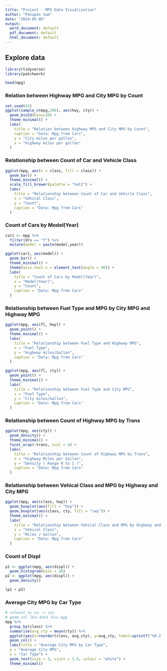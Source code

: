 ---
title: "Project - MPG Data Visualization"
author: "Panupon Sam"
date: "2024-05-06"
output:
  word_document: default
  pdf_document: default
  html_document: default
---

## Explore data

```{r, message=FALSE, echo=FALSE}
library(tidyverse)
library(patchwork)

head(mpg)
```
### Relation between Highway MPG and City MPG by Count
```{r, fig.width=10}
set.seed(42)
ggplot(sample_n(mpg,200), aes(hwy, cty)) + 
  geom_bin2d(bins=20) + 
  theme_minimal() +
  labs(
    title = "Relation between Highway MPG and City MPG by Count",
    caption = "Data: Mpg from Cars",
    y = "City miles per gallon",
    x = "Highway miles per gallon"
  )
```

### Relationship between Count of Car and Vehicle Class
```{r, fig.width=10}
ggplot(mpg, aes(x = class, fill = class)) +
  geom_bar() + 
  theme_minimal() + 
  scale_fill_brewer(palette = "Set2") +
  labs(
    title = "Relationship between Count of Car and Vehicle Class",
    x = "Vehical Class",
    y = "Count",
    caption = "Data: Mpg from Cars"
  ) 

```

### Count of Cars by Model(Year)
```{r, fig.width=10}
car1 <- mpg %>%
  filter(drv == "f") %>%
  mutate(model = paste(model,year))

ggplot(car1, aes(model)) +
  geom_bar() +
  theme_minimal() +
  theme(axis.text.x = element_text(angle = 90)) +
  labs(
    title = "Count of Cars by Model(Year)",
    x = "Model(Year)",
    y = "Count",
    caption = "Data: Mpg from Cars"
  )
```

### Relationship between Fuel Type and MPG by City MPG and Highway MPG
```{r, fig.width=10}
ggplot(mpg, aes(fl, hwy)) +
  geom_point() + 
  theme_minimal() +
  labs(
    title = "Relationship between Fuel Type and Highway MPG",
    x = "Fuel Type",
    y = "Highway miles/Gallon",
    caption = "Data: Mpg from Cars"
  )

ggplot(mpg, aes(fl, cty)) +
  geom_point() +
  theme_minimal() +
  labs(
    title = "Relationship between Fuel Type and City MPG",
    x = "Fuel Type",
    y = "City miles/Gallon",
    caption = "Data: Mpg from Cars"
  )
```

### Relationship between Count of Highway MPG by Trans
```{r, fig.width=10}
ggplot(mpg, aes(cty)) +
  geom_density() +
  theme_minimal() +
  facet_wrap(~trans, ncol = 4) +
  labs(
    title = "Relationship between Count of Highway MPG by Trans",
    x = "Highway Miles per Gallon",
    y = "Density ( Range 0 to 1 )",
    caption = "Data: Mpg from Cars"
  )
```

### Relationship between Vehical Class and MPG by Highway and City MPG
```{r, fig.width=10}
ggplot(mpg, aes(class, hwy)) +
  geom_boxplot(aes(fill = "hwy")) +
  geom_boxplot(aes(class, cty, fill = "cwy")) +
  theme_minimal() +
  labs(
    title = "Relationship between Vehical Class and MPG by Highway and City MPG",
    x = "Vehical Class",
    y = "Miles / Gallon",
    caption = "Data: Mpg from Cars"
  )
```

### Count of Displ 
```{r, fig.width=10}
p1 <- ggplot(mpg, aes(displ)) +
  geom_histogram(bins = 20)
p2 <- ggplot(mpg, aes(displ)) +
  geom_density()

(p1 + p2)
```

### Average City MPG by Car Type
```{r}
# relevel คือ มาก -> น้อย
# geom_col ใช้กับ data ที่ผ่าน agg
mpg %>%
  group_by(class) %>%
  summarise(avg_cty = mean(cty)) %>%
  ggplot(aes(x=reorder(class, avg_cty), y=avg_cty, label=sprintf("%0.2f", round(avg_cty, digits = 2)))) +
  geom_col() +
  labs(title = "Average City MPG by Car Type",
  y = "Average City MPG",
  x = "Car Type") +
  geom_text(size = 3, vjust = 1.5, colour = "white") +
  theme_minimal()
```

